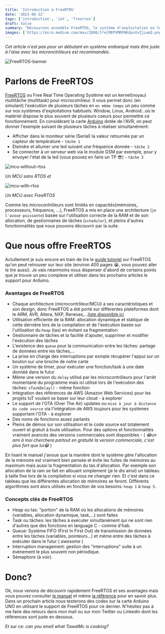 ```yaml
---
title: 'Introduction à FreeRTOS'
date: '2021-06-22'
tags: ['introduction', 'iot', 'freertos']
draft: false
summary: "Découvrons ensemble FreeRTOS, le système d'exploitation en temps réel dédié aux microcontrôleurs."
images: ['https://miro.medium.com/max/2880/1*elMEPVMRFNKdpvVvZjLwoQ.png']
---
```


_Cet article n'est pas pour un débutant en système embarqué mais être juste à l'aise avec les micronctrôleurs est recommandée._

![FreeRTOS-banner](https://miro.medium.com/max/2880/1*elMEPVMRFNKdpvVvZjLwoQ.png)

# Parlons de FreeRTOS

[FreeRTOS](https://www.freertos.org/) ou Free Real Time Operating Système est un kernel(noyau) multitâche (multitask) pour microcotrôleur.
Il vous permet donc (en simulant) l'exécution de plusieurs tâches en `en même temps` un peu comme sur nos systèmes
d'exploitations habituels: Window, Linux, Android...où le matériel dispose le plus souvent de plusieurs coeurs pour permettre
ce fonctionnement.
En considérant la carte [Arduino](https://www.arduino.cc/) dotée de l'AVR, on peut donner
l'exemple suivant de plusieurs tâches à réaliser simultanément:

- Afficher dans le moniteur série (Serial) la valeur retournée par un capteur de température - `tâche 1`
- Eteindre et allumer une led suivant une fréquence donnée - `tâche 2`
- Se connecter à un serveur web via le module GSM par exemple, pour y envoyer l'état de la led (vous pouvez en faire un TP 😎) - `tâche 3`

![mcu-without-rtos](/static/images/mcu_without_rtos.png)

_Un MCU sans RTOS et_

![mcu-with-rtos](/static/images/mcu_with_rtos.png)

_Un MCU avec FreeRTOS_

Comme les microcontrôleurs sont limités en capacités(mémoires, processeurs, fréquence, ...), FreeRTOS a mis en place
une architecture (`je l'avoue puissante`) basée sur l'utilisation correcte de la RAM et de son allocation, de gestionnaires de tâches (`scheduler`), et pleins
d'autres fonctionnalités que nous pouvons découvrir par la suite.

# Que nous offre FreeRTOS

Actullement je suis encore en train de lire le [guide tutoriel](https://www.freertos.org/fr-content-src/uploads/2018/07/161204_Mastering_the_FreeRTOS_Real_Time_Kernel-A_Hands-On_Tutorial_Guide.pdf) sur FreeRTOS qu'on peut
retrouver sur leur site (environ 400 pages 😭, vous pouvez aller le lire aussi). Je vais néanmoins nous dispenser d'abord de certains points que je trouve un peu complexe et
utiliser dans les prochains articles le support pour Arduino.

### Avantages de FreeRTOS

- Chaque architecture (microcontrôleur/MCU) a ses caractéristiques et son design, donc FreeRTOS a été porté sur différentes plateformes dont le ARM, AVR, Altera, NXP, Renesas,...[liste disponible ici](https://www.freertos.org/RTOS_ports.html)
- Utilisation efficiente de la RAM: allocation dynamique et statique de cette dernière lors de la compilation et de l'exécution basée sur l'utilisation du `heap` (tas) en évitant sa fragmentation
- Gestionnaire de tâches et la facilité d'ajouter, supprimer et modifier l'exécution des tâches
- L'existence des `queue` pour la communication entre les tâches: partage de données entre les tâches,...
- La prise en charge des interruptions par exmple récupérer l'appui sur un bouton sur une broche de notre carte
- Un système de timer, pour exécuter une fonction/task à une date donnéé dans le futur
- Même une version du `delay` utilisé par les microcontrôleurs pour l'arrêt momentané du programme mais ici utilisé lors de l'exécution des tâches: `vTaskDelay()` - même fonction
- Intégration des références de AWS (Amazon Web Services) pour les projets IoT voulant se baser sur leur cloud - à explorer
- Le support de l'OTA (Over The Air) updates ou `mise à jour à distance du code source` via l'intégration de AWS toujours pour les systèmes supportant l'OTA - à explorer
- Des noms de fonctions assez parlants
- Pleins de démos sur son utilisation et le code source est totalement ouvert et gratuit à toute utilisation. Pour des options et fonctionnalités vraiment avancés des versions commerciales sont disponibles - ( _😂un ami à moi cherchera partout en gratuité la version commerciale, c'est plus fort que lui😂_ )

En lisant le manuel j'avoue que la manière dont le système gère l'allocation de la mémoire est vraiment bien pensée et évite les fuites de mémoires au maximum mais aussi la fragmentation du tas d'allocation.
Par exemple son allocation de la ram se fait en allouant simplement (je le dis ainsi) un tableau à taille fixe lors de la compilation si vous ne changer rien. Et c'est dans ce tableau
que les différentes allocation de mémoires se feront. Différents algorithmes sont alors utilisés en fonction de vos besoins: `heap 1` à `heap 5`.

### Concepts clés de FreeRTOS

- Heap ou tas: "portion" de la RAM où les allocations de mémoires (variables, allocation dynamique, task,...) sont faites
- Task ou tâches: les tâches à exécuter simultanément qui ne sont rien d'autres que des fonctions en language C - comme d'hab.
- Queue: Système FIFO (First In First Out) de transmission de données entre les tâches (variables, pointeurs...) et même entre des tâches à exécuter dans le futur ( _awesome_ )
- Interruption management: gestion des "interruptions" suite à un évènement le plus souvent non périodique.
- Sémaphore (à voir).

# Donc?

Ok, nous venons de découvrir rapidement FreeRTOS et ses avantages mais vous pouvez consulter [le manuel](https://www.freertos.org/fr-content-src/uploads/2018/07/161204_Mastering_the_FreeRTOS_Real_Time_Kernel-A_Hands-On_Tutorial_Guide.pdf) et même [la référence](https://www.freertos.org/fr-content-src/uploads/2018/07/FreeRTOS_Reference_Manual_V10.0.0.pdf) pour en savoir plus.
Dans un prochain article nous testerons des codes sur la carte Arduino UNO en utilisant le support de FreeRTOS pour ce dernier.
N'hésitez pas à me faire des retours dans mon mail ou sur mon Twitter ou Linkedin dont les références sont juste en dessous.

Et sur ce: _can you smell what TawalMc is cooking?_

